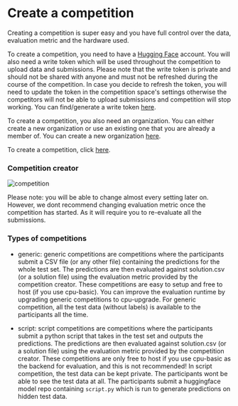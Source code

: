 # Create a competition

Creating a competition is super easy and you have full control over the data, evaluation metric and the hardware used.

To create a competition, you need to have a [Hugging Face](https://huggingface.co) account. You will also need a write token which will be used throughout the competition to upload data and submissions.
Please note that the write token is private and should not be shared with anyone and must not be refreshed during the course of the competition.
In case you decide to refresh the token, you will need to update the token in the competition space's settings otherwise the competitors will not be able to upload submissions and competition will stop working.
You can find/generate a write token [here](https://huggingface.co/settings/tokens).

To create a competition, you also need an organization. You can either create a new organization or use an existing one that you are already a member of.
You can create a new organization [here](https://huggingface.co/organizations/new).

To create a competition, click [here](https://huggingface.co/spaces/competitions/create).

### Competition creator

![competition](https://github.com/abhishekkrthakur/public_images/blob/main/competition_creator.png?raw=true)

Please note: you will be able to change almost every setting later on. However, we dont recommend changing evaluation metric once the competition has started.
As it will require you to re-evaluate all the submissions.


### Types of competitions

- generic: generic competitions are competitions where the participants submit a CSV file (or any other file) containing the predictions for the whole test set.
The predictions are then evaluated against solution.csv (or a solution file) using the evaluation metric provided by the competition creator.
These competitions are easy to setup and free to host (if you use cpu-basic). You can improve the evaluation runtime by upgrading generic competitions to cpu-upgrade.
For generic competition, all the test data (without labels) is available to the participants all the time.

- script: script competitions are competitions where the participants submit a python script that takes in the test set and outputs the predictions.
The predictions are then evaluated against solution.csv (or a solution file) using the evaluation metric provided by the competition creator.
These competitions are only free to host if you use cpu-basic as the backend for evaluation, and this is not recommended!
In script competition, the test data can be kept private. The participants wont be able to see the test data at all.
The participants submit a huggingface model repo containing `script.py` which is run to generate predictions on hidden test data.

